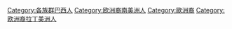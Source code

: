 [[Category:各族群巴西人|Category:各族群巴西人]]
[[Category:欧洲裔南美洲人|Category:欧洲裔南美洲人]]
[[Category:歐洲裔|Category:歐洲裔]]
[[Category:欧洲裔拉丁美洲人|Category:欧洲裔拉丁美洲人]]